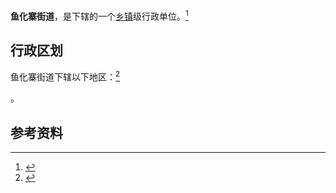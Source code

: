 {{中国乡级行政区|61/01/13/006/000}}

'''鱼化寨街道'''，是{{PRC admin/fullname|61/01/13/006/000|3}}下辖的一个[[乡级行政区|乡镇]]级行政单位。<ref>{{PRC admin/ref sgc|{{PRC admin/parent|61/01/13/006/000}}}}</ref>

== 行政区划 ==

鱼化寨街道下辖以下地区：<ref>{{PRC admin/ref sgc|61/01/13/006/000}}</ref>

{{PRC admin/children|61/01/13/006/000}}。

== 参考资料 ==

{{reflist}}

{{PRC admin/navcat|61/01/13/006/000}}
{{陕西行政区划小作品}}
